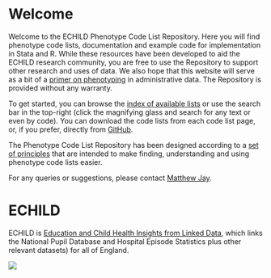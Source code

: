 # Welcome {.unnumbered}

Welcome to the ECHILD Phenotype Code List Repository. Here you will find phenotype code lists, documentation and example code for implementation in Stata and R. While these resources have been developed to aid the ECHILD research community, you are free to use the Repository to support other research and uses of data. We also hope that this website will serve as a bit of a [primer on phenotyping](primer.qmd) in administrative data. The Repository is provided without any warranty.

To get started, you can browse the [index of available lists](code_list_index.qmd) or use the search bar in the top-right (click the magnifying glass and search for any text or even by code). You can download the code lists from each code list page, or, if you prefer, directly from [GitHub](https://github.com/UCL-ECHILD/phenotype-code-lists){target="_blank"}.

The Phenotype Code List Repository has been designed according to a [set of principles](principles.qmd) that are intended to make finding, understanding and using phenotype code lists easier.

For any queries or suggestions, please contact [Matthew Jay](mailto:matthew.jay@ucl.ac.uk).

# ECHILD

ECHILD is [Education and Child Health Insights from Linked Data](https://www.echild.ac.uk){target="_blank"}, which links the National Pupil Database and Hospital Episode Statistics plus other relevant datasets) for all of England.

![](static/echild-intro.png){fig-alt="The ECHILD logo."}    
